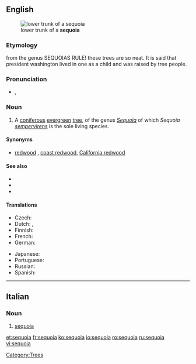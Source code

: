 ==English==
[[Image:Iluvatar redwood 400.jpg|thumb|lower trunk of a '''sequoia''']]
===Etymology===
from the genus {{term|Sequoia}}
SEQUOIAS RULE! these trees are so neat. It is said that president washington lived in one as a child and was raised by tree people.

===Pronunciation===
* {{a|UK}} {{IPA|/səˈkwɔɪ.ə/}}, {{SAMPA|/s@"kwOI.@/}}

===Noun===
{{en-noun}}

# A [[coniferous]] [[evergreen]] [[tree]], of the genus ''[[Sequoia]]'' of which ''Sequoia [[sempervirens]]'' is the sole living species.

====Synonyms====
* {{sense|tree}} [[redwood]] {{qualifier|in California}}, [[coast redwood]], [[California redwood]]

====See also====
*{{pedialite}}
*{{specieslite|Sequoia}}
*{{commonslite|Sequoia sempervirens}}

====Translations====
{{trans-top|tree}}
* Czech: {{t|cs|sekvoj|f}}
* Dutch: {{t-|nl|sequoia}}, {{t|nl|reuzenpijnboom}}
* Finnish: {{t-|fi|punapuu}}
* French: {{t+|fr|séquoia|m}}
* German: {{t|de|Mammutbaum|m}}
{{trans-mid}}
* Japanese: {{t|ja|セコイア|sc=Jpan}}
* Portuguese: {{t+|pt|sequóia|f}}
* Russian: {{t|ru|секвойя|f|tr=s'ekvójja|sc=Cyrl}}
* Spanish: {{t-|es|secoya|f}}
{{trans-bottom}}

[[Category:Trees]]
----

==Italian==
{{wikipedia|lang=it}}
===Noun===
{{it-noun|sequoi|f|a|e}}

# {{context|tree|lang=it}} [[#English|sequoia]]

[[et:sequoia]]
[[fr:sequoia]]
[[ko:sequoia]]
[[io:sequoia]]
[[ro:sequoia]]
[[ru:sequoia]]
[[vi:sequoia]]